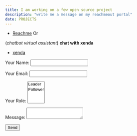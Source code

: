 ```yaml
---
title: I am working on a few open source project
description: "write me a message on my reachmeout portal"
date: PROJECTS 
---
```



 - [Reachme](https://reachmee.netlify.app/)
    Or

(_chatbot virtual  assistant_) **chat with xenda**
- [xenda](https://research.typeform.com/c/pDcfTsnt)


<form name="contact" method="POST" data-netlify="true">
  <p>
    <label>Your Name: <input type="text" name="name" /></label>
  </p>
  <p>
    <label>Your Email: <input type="email" name="email" /></label>
  </p>
  <p>
    <label>Your Role: <select name="role[]" multiple>
      <option value="leader">Leader</option>
      <option value="follower">Follower</option>
    </select></label>
  </p>
  <p>
    <label>Message: <textarea name="message"></textarea></label>
  </p>
  <p>
    <button type="submit">Send</button>
  </p>
</form>
